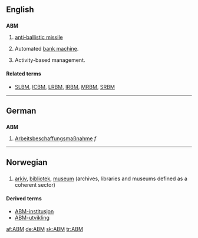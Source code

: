 ==English==

==={{initialism}}===
'''ABM'''

# {{military}} [[anti-ballistic missile]]
# {{finance}} Automated [[bank machine]].
# {{business}}  Activity-based management.

====Related terms====
* {{sense|military}} [[SLBM]], [[ICBM]], [[LRBM]], [[IRBM]], [[MRBM]], [[SRBM]]

----

==German==

==={{abbreviation|de}}===
'''ABM'''

# [[Arbeitsbeschaffungsmaßnahme]] ''f''

----

==Norwegian==

==={{initialism|no}}===
{{infl|no|initialism}}

# [[arkiv]], [[bibliotek]], [[museum#Norwegian|museum]] (archives, libraries and museums defined as a coherent sector)

====Derived terms====
*[[ABM-institusjon]]
*[[ABM-utvikling]]

[[af:ABM]]
[[de:ABM]]
[[sk:ABM]]
[[tr:ABM]]